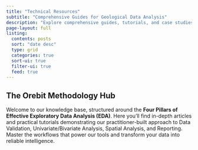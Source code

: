 ```yaml
---
title: "Technical Resources"
subtitle: "Comprehensive Guides for Geological Data Analysis"
description: "Explore comprehensive guides, tutorials, and case studies on geological data analysis, resource estimation, and open-source workflows with R."
page-layout: full
listing:
  contents: posts
  sort: "date desc"
  type: grid
  categories: true
  sort-ui: true
  filter-ui: true
  feed: true
---
```


<div class="blog-intro">
  <h2>The Orebit Methodology Hub</h2>
  <p>
    Welcome to our knowledge base, structured around the <strong>Four Pillars of Effective Exploratory Data Analysis (EDA)</strong>. Here you'll find in-depth articles and practical tutorials demonstrating our practitioner-built approach to Data Validation, Univariate/Bivariate Analysis, Spatial Analysis, and Reporting. Master the workflows that power our tools and transform your data into reliable intelligence.
  </p>
</div>